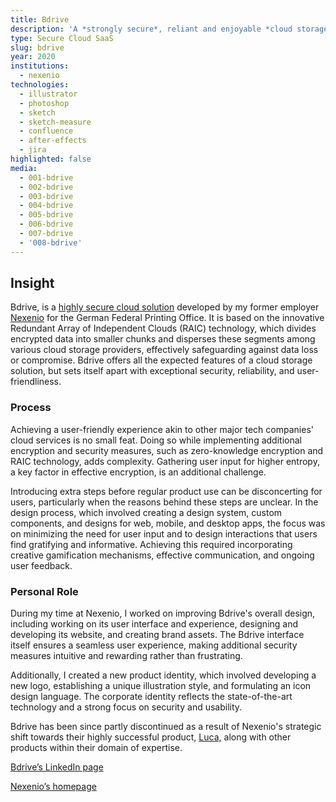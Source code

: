 ```yaml
---
title: Bdrive
description: 'A *strongly secure*, reliant and enjoyable *cloud storage* solution'
type: Secure Cloud SaaS
slug: bdrive
year: 2020
institutions:
  - nexenio
technologies:
  - illustrator
  - photoshop
  - sketch
  - sketch-measure
  - confluence
  - after-effects
  - jira
highlighted: false
media:
  - 001-bdrive
  - 002-bdrive
  - 003-bdrive
  - 004-bdrive
  - 005-bdrive
  - 006-bdrive
  - 007-bdrive
  - '008-bdrive'
---
```


## Insight

Bdrive, is a [highly secure cloud solution](https://www.linkedin.com/products/nexenio-bdrive/) developed by my former employer [Nexenio](https://www.nexenio.com/) for the German Federal Printing Office. It is based on the innovative Redundant Array of Independent Clouds (RAIC) technology, which divides encrypted data into smaller chunks and disperses these segments among various cloud storage providers, effectively safeguarding against data loss or compromise. Bdrive offers all the expected features of a cloud storage solution, but sets itself apart with exceptional security, reliability, and user-friendliness.

### Process

Achieving a user-friendly experience akin to other major tech companies' cloud services is no small feat. Doing so while implementing additional encryption and security measures, such as zero-knowledge encryption and RAIC technology, adds complexity. Gathering user input for higher entropy, a key factor in effective encryption, is an additional challenge.

Introducing extra steps before regular product use can be disconcerting for users, particularly when the reasons behind these steps are unclear. In the design process, which involved creating a design system, custom components, and designs for web, mobile, and desktop apps, the focus was on minimizing the need for user input and to design interactions that users find gratifying and informative. Achieving this required incorporating creative gamification mechanisms, effective communication, and ongoing user feedback.

### Personal Role

During my time at Nexenio, I worked on improving Bdrive's overall design, including working on its user interface and experience, designing and developing its website, and creating brand assets. The Bdrive interface itself ensures a seamless user experience, making additional security measures intuitive and rewarding rather than frustrating.

Additionally, I created a new product identity, which involved developing a new logo, establishing a unique illustration style, and formulating an icon design language. The corporate identity reflects the state-of-the-art technology and a strong focus on security and usability.

Bdrive has been since partly discontinued as a result of Nexenio's strategic shift towards their highly successful product, [Luca,](https://luca-app.de/) along with other products within their domain of expertise.

[Bdrive’s LinkedIn page](https://www.linkedin.com/products/nexenio-bdrive/)

[Nexenio’s homepage](https://www.nexenio.com/)
